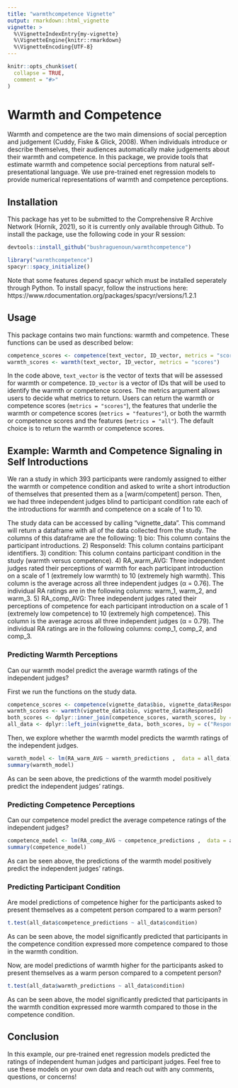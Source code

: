 ```yaml
---
title: "warmthcompetence Vignette"
output: rmarkdown::html_vignette
vignette: >
  %\VignetteIndexEntry{my-vignette}
  %\VignetteEngine{knitr::rmarkdown}
  %\VignetteEncoding{UTF-8}
---
```


```r
knitr::opts_chunk$set(
  collapse = TRUE,
  comment = "#>"
)
```

# Warmth and Competence

Warmth and competence are the two main dimensions of social perception and judgement (Cuddy, Fiske & Glick, 2008). When individuals introduce or describe themselves, their audiences automatically make judgements about their warmth and competence. In this package, we provide tools that estimate warmth and competence social perceptions from natural self-presentational language. We use pre-trained enet regression models to provide numerical representations of warmth and competence perceptions.

## Installation

This package has yet to be submitted to the Comprehensive R Archive Network (Hornik, 2021), so it is currently only available through Github. To install the package, use the following code in your R session:

```r
devtools::install_github("bushraguenoun/warmthcompetence")
```


```r
library("warmthcompetence")
spacyr::spacy_initialize()
```

Note that some features depend spacyr which must be installed seperately through Python. To install spacyr, follow the instructions here: https://www.rdocumentation.org/packages/spacyr/versions/1.2.1

## Usage

This package contains two main functions: warmth and competence. These functions can be used as described below:

```r
competence_scores <- competence(text_vector, ID_vector, metrics = "scores")
warmth_scores <- warmth(text_vector, ID_vector, metrics = "scores")
```

In the code above, `text_vector` is the vector of texts that will be assessed for warmth or competence. `ID_vector` is a vector of IDs that will be used to identify the warmth or competence scores. The metrics argument allows users to decide what metrics to return. Users can return the warmth or competence scores (`metrics = "scores"`), the features that underlie the warmth or competence scores (`metrics = "features"`), or both the warmth or competence scores and the features (`metrics = "all"`). The default choice is to return the warmth or competence scores.

## Example: Warmth and Competence Signaling in Self Introductions

We ran a study in which 393 participants were randomly assigned to either the warmth or competence condition and asked to write a short introduction of themselves that presented them as a [warm/competent] person. Then, we had three independent judges blind to participant condition rate each of the introductions for warmth and competence on a scale of 1 to 10. 

The study data can be accessed by calling "vignette_data". This command will return a dataframe with all of the data collected from the study. The columns of this dataframe are the following:
      1)	bio: This column contains the participant introductions. 
      2)	ResponseId: This column contains participant identifiers.
      3)	condition: This column contains participant condition in the study (warmth versus competence).
      4)	RA_warm_AVG: Three independent judges rated their perceptions of warmth for each participant introduction on a scale of 1 (extremely low warmth) to 10 (extremely high warmth). This column is the average across all three independent judges (α = 0.76). The individual RA ratings are in the following columns: warm_1, warm_2, and warm_3.
      5)	RA_comp_AVG: Three independent judges rated their perceptions of competence for each participant introduction on a scale of 1 (extremely low competence) to 10 (extremely high competence). This column is the average across all three independent judges (α = 0.79). The individual RA ratings are in the following columns: comp_1, comp_2, and comp_3.


### Predicting Warmth Perceptions

Can our warmth model predict the average warmth ratings of the independent judges?

First we run the functions on the study data. 

```r
competence_scores <- competence(vignette_data$bio, vignette_data$ResponseId)
warmth_scores <- warmth(vignette_data$bio, vignette_data$ResponseId)
both_scores <- dplyr::inner_join(competence_scores, warmth_scores, by = c("ID" = "ID"))
all_data <- dplyr::left_join(vignette_data, both_scores, by = c("ResponseId" = "ID"))
```

Then, we explore whether the warmth model predicts the warmth ratings of the independent judges.

```r
warmth_model <- lm(RA_warm_AVG ~ warmth_predictions ,  data = all_data)
summary(warmth_model)
```

As can be seen above, the predictions of the warmth model positively predict the independent judges' ratings.

### Predicting Competence Perceptions

Can our competence model predict the average competence ratings of the independent judges?


```r
competence_model <- lm(RA_comp_AVG ~ competence_predictions ,  data = all_data)
summary(competence_model)
```

As can be seen above, the predictions of the warmth model positively predict the independent judges' ratings.

### Predicting Participant Condition

Are model predictions of competence higher for the participants asked to present themselves as a competent person compared to a warm person?

```r
t.test(all_data$competence_predictions ~ all_data$condition)
```

As can be seen above, the model significantly predicted that participants in the competence condition expressed more competence compared to those in the warmth condition.

Now, are model predictions of warmth higher for the participants asked to present themselves as a warm person compared to a competent person?

```r
t.test(all_data$warmth_predictions ~ all_data$condition)
```

As can be seen above, the model significantly predicted that participants in the warmth condition expressed more warmth compared to those in the competence condition.

## Conclusion

In this example, our pre-trained enet regression models predicted the ratings of independent human judges and participant judges. Feel free to use these models on your own data and reach out with any comments, questions, or concerns!
